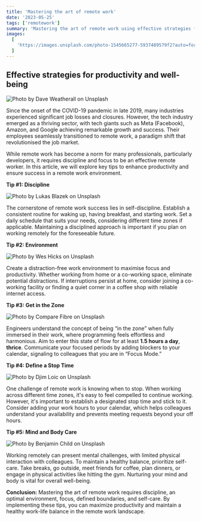 ```yaml
---
title: 'Mastering the art of remote work'
date: '2023-05-25'
tags: ['remotework']
summary: 'Mastering the art of remote work using effective strategies for productivity and well-being which I have personally tested and applied.'
images:
  [
    'https://images.unsplash.com/photo-1545665277-5937489579f2?auto=format&fit=crop&w=1161&q=80',
  ]
---
```


## Effective strategies for productivity and well-being

![Photo by [Dave Weatherall](https://unsplash.com/@thattravelblog?utm_source=medium&utm_medium=referral) on [Unsplash](https://unsplash.com?utm_source=medium&utm_medium=referral)](https://images.unsplash.com/photo-1545665277-5937489579f2?auto=format&fit=crop&w=1161&q=80)

Since the onset of the COVID-19 pandemic in late 2019, many industries experienced significant job losses and closures. However, the tech industry emerged as a thriving sector, with tech giants such as Meta (Facebook), Amazon, and Google achieving remarkable growth and success. Their employees seamlessly transitioned to remote work, a paradigm shift that revolutionised the job market.

While remote work has become a norm for many professionals, particularly developers, it requires discipline and focus to be an effective remote worker. In this article, we will explore key tips to enhance productivity and ensure success in a remote work environment.

**Tip #1: Discipline**

![Photo by [Lukas Blazek](https://unsplash.com/es/@goumbik?utm_source=medium&utm_medium=referral) on [Unsplash](https://unsplash.com?utm_source=medium&utm_medium=referral)](https://cdn-images-1.medium.com/max/12288/0*8VR8GhOsR8x9wzec)

The cornerstone of remote work success lies in self-discipline. Establish a consistent routine for waking up, having breakfast, and starting work. Set a daily schedule that suits your needs, considering different time zones if applicable. Maintaining a disciplined approach is important if you plan on working remotely for the foreseeable future.

**Tip #2: Environment**

![Photo by [Wes Hicks](https://unsplash.com/@sickhews?utm_source=medium&utm_medium=referral) on [Unsplash](https://unsplash.com?utm_source=medium&utm_medium=referral)](https://cdn-images-1.medium.com/max/13440/0*YTK24Tbqd6aB5CnM)

Create a distraction-free work environment to maximise focus and productivity. Whether working from home or a co-working space, eliminate potential distractions. If interruptions persist at home, consider joining a co-working facility or finding a quiet corner in a coffee shop with reliable internet access.

**Tip #3: Get in the Zone**

![Photo by [Compare Fibre](https://unsplash.com/@comparefibre?utm_source=medium&utm_medium=referral) on [Unsplash](https://unsplash.com?utm_source=medium&utm_medium=referral)](https://cdn-images-1.medium.com/max/12480/0*SsqvxrM3hfkVz_90)

Engineers understand the concept of being “in the zone” when fully immersed in their work, where programming feels effortless and harmonious. Aim to enter this state of flow for at least **1.5 hours a day**, **thrice**. Communicate your focused periods by adding blockers to your calendar, signaling to colleagues that you are in “Focus Mode.”

**Tip #4: Define a Stop Time**

![Photo by [Djim Loic](https://unsplash.com/@loic?utm_source=medium&utm_medium=referral) on [Unsplash](https://unsplash.com?utm_source=medium&utm_medium=referral)](https://cdn-images-1.medium.com/max/8298/0*3s3kXunXXIrn-nfu)

One challenge of remote work is knowing when to stop. When working across different time zones, it's easy to feel compelled to continue working. However, it's important to establish a designated stop time and stick to it. Consider adding your work hours to your calendar, which helps colleagues understand your availability and prevents meeting requests beyond your off hours.

**Tip #5: Mind and Body Care**

![Photo by [Benjamin Child](https://unsplash.com/@bchild311?utm_source=medium&utm_medium=referral) on [Unsplash](https://unsplash.com?utm_source=medium&utm_medium=referral)](https://cdn-images-1.medium.com/max/10368/0*KqoHHptiVQxhBYhF)

Working remotely can present mental challenges, with limited physical interaction with colleagues. To maintain a healthy balance, prioritize self-care. Take breaks, go outside, meet friends for coffee, plan dinners, or engage in physical activities like hitting the gym. Nurturing your mind and body is vital for overall well-being.

**Conclusion:** Mastering the art of remote work requires discipline, an optimal environment, focus, defined boundaries, and self-care. By implementing these tips, you can maximize productivity and maintain a healthy work-life balance in the remote work landscape.

